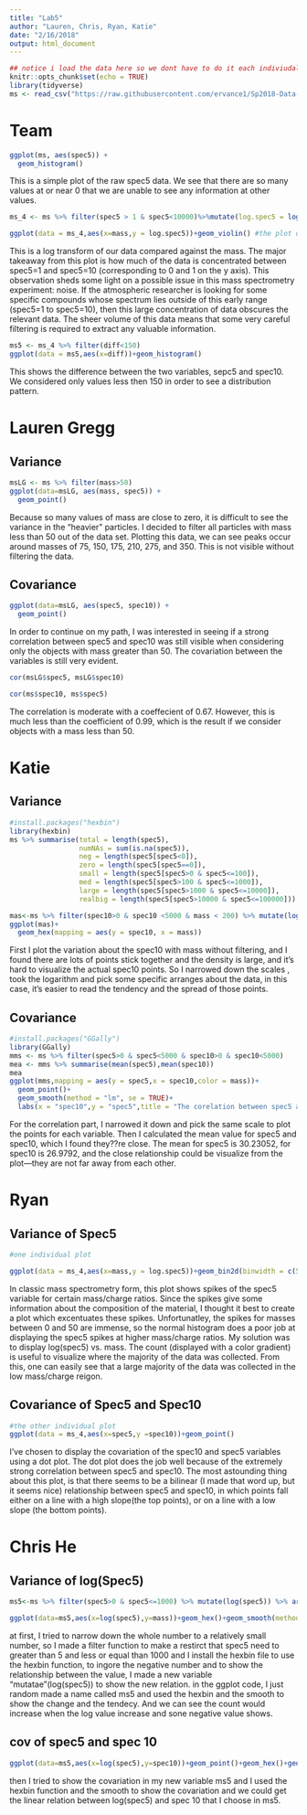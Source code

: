 ```yaml
---
title: "Lab5"
author: "Lauren, Chris, Ryan, Katie"
date: "2/16/2018"
output: html_document
---
```


```r
## notice i load the data here so we dont have to do it each indiviudally
knitr::opts_chunk$set(echo = TRUE)
library(tidyverse)
ms <- read_csv("https://raw.githubusercontent.com/ervance1/Sp2018-Data-Science-repo/master/ms.csv") # load the data
```

# Team 

```r
ggplot(ms, aes(spec5)) +
  geom_histogram()
```

This is a simple plot of the raw spec5 data. We see that there are so many values at or near 0 that we are unable to see any information at other values.

```r

ms_4 <- ms %>% filter(spec5 > 1 & spec5<10000)%>%mutate(log.spec5 = log10(spec5),log.spec10 =log10(spec10),diff = abs(spec5-spec10)) #create the new dataset

ggplot(data = ms_4,aes(x=mass,y = log.spec5))+geom_violin() #the plot of mass vs. log spec5

```
This is a log transform of our data compared against the mass. The major takeaway from this plot is how much of the data is concentrated between spec5=1 and spec5=10 (corresponding to 0 and 1 on the y axis). This observation sheds some light on a possible issue in this mass spectrometry experiment: noise. If the atmospheric researcher is looking for some specific compounds whose spectrum lies outside of this early range (spec5=1 to spec5=10), then this large concentration of data obscures the relevant data. The sheer volume of this data means that some very careful filtering is required to extract any valuable information.


```r

ms5 <- ms_4 %>% filter(diff<150)
ggplot(data = ms5,aes(x=diff))+geom_histogram()
```

This shows the difference between the two variables, sepc5 and spec10. We considered only values less then 150 in order to see a distribution pattern.



# Lauren Gregg
## Variance
```r
msLG <- ms %>% filter(mass>50)
ggplot(data=msLG, aes(mass, spec5)) + 
  geom_point()
```

Because so many values of mass are close to zero, it is difficult to see the variance in the "heavier" particles. I decided to filter all particles with mass less than 50 out of the data set. Plotting this data, we can see peaks occur around masses of 75, 150, 175, 210, 275, and 350. This is not visible without filtering the data.

## Covariance
```r
ggplot(data=msLG, aes(spec5, spec10)) +
  geom_point()
```

In order to continue on my path, I was interested in seeing if a strong correlation between spec5 and spec10 was still visible when considering only the objects with mass greater than 50. The covariation between the variables is still very evident. 

```r
cor(msLG$spec5, msLG$spec10)
```

```r
cor(ms$spec10, ms$spec5)
```

The correlation is moderate with a coeffecient of 0.67. However, this is much less than the coefficient of 0.99, which is the result if we consider objects with a mass less than 50.

# Katie

## Variance
```r
#install.packages("hexbin")
library(hexbin)
ms %>% summarise(total = length(spec5),
                 numNAs = sum(is.na(spec5)),
                 neg = length(spec5[spec5<0]), 
                 zero = length(spec5[spec5==0]),
                 small = length(spec5[spec5>0 & spec5<=100]),
                 med = length(spec5[spec5>100 & spec5<=1000]),
                 large = length(spec5[spec5>1000 & spec5<=10000]),
                 realbig = length(spec5[spec5>10000 & spec5<=100000]))

mas<-ms %>% filter(spec10>0 & spec10 <5000 & mass < 200) %>% mutate(log(spec10)) %>% arrange(desc(spec10))
ggplot(mas)+
  geom_hex(mapping = aes(y = spec10, x = mass))
```

First I plot the variation about the spec10 with mass without filtering, and I found there are lots of points stick together and the density is large, and it's hard to visualize the actual spec10 points. So I narrowed down the scales , took the logarithm and pick some specific arranges about the data, in this case, it's easier to read the tendency and the spread of those points.

## Covariance
```r
#install.packages("GGally")
library(GGally)
mms <- ms %>% filter(spec5>0 & spec5<5000 & spec10>0 & spec10<5000) 
mea <- mms %>% summarise(mean(spec5),mean(spec10))
mea
ggplot(mms,mapping = aes(y = spec5,x = spec10,color = mass))+
  geom_point()+
  geom_smooth(method = "lm", se = TRUE)+
  labs(x = "spec10",y = "spec5",title = "The corelation between spec5 and spec10, and their mean values are \n spec5:30.23052, spec10: 26.9792")
```
For the correlation part, I narrowed it down and pick the same scale to plot the points for each variable. Then I calculated the mean value for spec5 and spec10, which I found they??re close. The mean for spec5 is 30.23052, for spec10 is 26.9792, and the close relationship could be visualize from the plot---they are not far away from each other. 

# Ryan
## Variance of Spec5
```r

#one individual plot

ggplot(data = ms_4,aes(x=mass,y = log.spec5))+geom_bin2d(binwidth = c(5,0.1))
```

In classic mass spectrometry form, this plot shows spikes of the spec5 variable for certain mass/charge ratios. Since the spikes give some information about the composition of the material, I thought it best to create a plot which excentuates these spikes. Unfortunatley, the spikes for masses between 0 and 50 are immense, so the normal histogram does a poor job at displaying the spec5 spikes at higher mass/charge ratios. My solution was to display log(spec5) vs. mass. The count (displayed with a color gradient) is useful to visualize where the majority of the data was collected. From this, one can easily see that a large majority of the data was collected in the low mass/charge reigon. 

## Covariance of Spec5 and Spec10
```r

#the other individual plot
ggplot(data = ms_4,aes(x=spec5,y =spec10))+geom_point()

```

I've chosen to display the covariation of the spec10 and spec5 variables using a dot plot. The dot plot does the job well because of the extremely strong correlation between spec5 and spec10. The most astounding thing about this plot, is that there seems to be a bilinear (I made that word up, but it seems nice) relationship between spec5 and spec10, in which points fall either on a line with a high slope(the top points), or on a line with a low slope (the bottom points). 



# Chris He
## Variance of log(Spec5)

```r
ms5<-ms %>% filter(spec5>0 & spec5<=1000) %>% mutate(log(spec5)) %>% arrange(desc(spec5))

ggplot(data=ms5,aes(x=log(spec5),y=mass))+geom_hex()+geom_smooth(method = "lm", se = TRUE)
```
at first, I tried to narrow down the whole number to a relatively small number, so I made a filter function to make a restirct that spec5 need to greater than 5 and less or equal than 1000 and I install the hexbin file to use the hexbin function, to ingore the negative number and to show the relationship between the value, I made a new variable "mutatae"(log(spec5)) to show the new relation. in the ggplot code, I just random made a name called ms5 and used the hexbin and the smooth to show the change and the tendecy. And we can see the count would increase when the log value increase and sone negative value shows.

## cov of spec5 and spec 10
```r
ggplot(data=ms5,aes(x=log(spec5),y=spec10))+geom_point()+geom_hex()+geom_smooth(method=lm, se=FALSE)
```

then I tried to show the covariation in my new variable ms5 and I used the hexbin function and the smooth to show the covariation and we could get the linear relation between log(spec5) and spec 10 that I choose in ms5.



